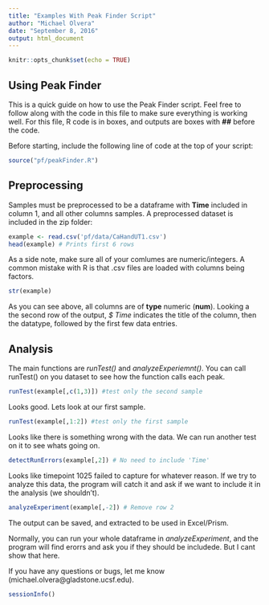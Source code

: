 ```yaml
---
title: "Examples With Peak Finder Script"
author: "Michael Olvera"
date: "September 8, 2016"
output: html_document
---
```


```r
knitr::opts_chunk$set(echo = TRUE)
```

## Using Peak Finder

This is a quick guide on how to use the Peak Finder script. Feel free to follow along with the code in this file to make sure everything is working well. For this file, R code is in boxes, and outputs are boxes with **##** before the code.

Before starting, include the following line of code at the top
of your script:

```r
source("pf/peakFinder.R")
```

## Preprocessing

Samples must be preprocessed to be a dataframe with **Time**
included in column 1, and all other columns samples. A
preprocessed dataset is included in the zip folder:

```r
example <- read.csv('pf/data/CaHandUT1.csv')
head(example) # Prints first 6 rows
```

As a side note, make sure all of your comlumes are numeric/integers. A common mistake with R is that .csv
files are loaded with columns being factors. 

```r
str(example)
```

As you can see above, all columns are of **type** numeric (**num**). Looking a the second row of the output, *$ Time* indicates the title of the column, then the datatype, followed by the first few data entries. 

## Analysis

The main functions are *runTest()* and *analyzeExperiemnt()*. You can call runTest() on you dataset to see how the function calls each peak.

```r
runTest(example[,c(1,3)]) #test only the second sample
```

Looks good. Lets look at our first sample.

```r
runTest(example[,1:2]) #test only the first sample
```

Looks like there is something wrong with the data. We can run another test on it to see whats going on. 

```r
detectRunErrors(example[,2]) # No need to include 'Time'
```

Looks like timepoint 1025 failed to capture for whatever reason.  If we try to analyze this data, the program will catch it and ask if we want to include it in the analysis (we shouldn't).

```r
analyzeExperiment(example[,-2]) # Remove row 2
```

The output can be saved, and extracted to be used in Excel/Prism. 

Normally, you can run your whole dataframe in *analyzeExperiment*, and the program will find erorrs and ask you if they should be includede. But I cant show that here. 

If you have any questions or bugs, let me know (michael.olvera@gladstone.ucsf.edu).

```r
sessionInfo() 
```
